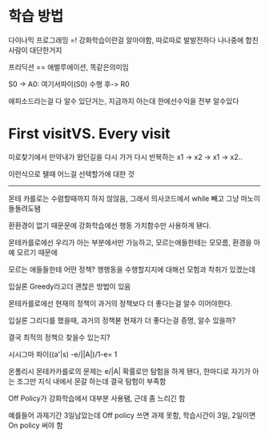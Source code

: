 # 학습 방법
다이나믹 프로그래밍 =! 강화학습이란걸 알아야함, 따로따로 발발전하다 나나중에 합친 사람이 대단한거지

프리딕션 == 애벌루에이션, 똑같은의미임

S0 -> A0: 여기서파이(S0) 수행 후-> R0

애피소드라는걸 다 알수 있단거는, 지금까지 아는대 한에선수익을 전부 알수있다

# First visitVS. Every visit
미로찾기에서 만약내가 왔던길을 다시 가거 다시 반복하는 x1 -> x2 -> x1 -> x2..

이런식으로 됄때 어느걸 선택할가에 대한 것

***

몬테 카를로는 수렴할때까지 하지 않않음, 그래서 의사코드에서 while 빼고 그냥 마노이 돌돌려도됌

환환경이 없기 때문문에 강화학습에선 행동 가치함수만 사용하게 됀다.

몬테카를로에선 우리가 아는 부분에서만 가능하고, 모르는애들한테는 모모름, 환경을 아예 모르기 때문에

모르는 애들들한테 어떤 정책? 행행동을 수행할지지에 대해선 모험과 착취가 있겠는데

입실론 Greedy라고더 괜찮은 방법이 있음

몬테카를로에선 현재의 정책이 과거의 정책보다 더 좋다는걸 알수 이어야한다.

입실론 그리디를 했을때, 과거의 정책볻 현재가 더 좋다는걸 증명, 알수 있을까?

결국 최적의 정책으 찾을수 있는지?

시시그마 파이((a'|s) -e/||A|)/1-e= 1

온폴리시 몬테카카를로의 문제는 e/|A| 확률로만 탐험을 하게 됀다, 한마디로 자기가 아는 조그만 지식 내에서 몬갈 하는데 결국 탐험이 부족함

Off Policy가 강화학습에서 대부분 사용됌, 근데 좀 느리긴 함

예를들어 과제기간 3일남았는데 Off policy 쓰면 과제 못함, 학습시간이 3일, 2일이면 On policy 써야 함
